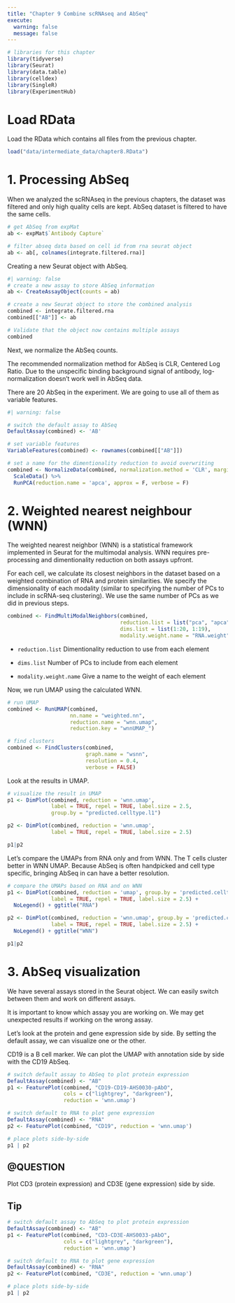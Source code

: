 ```yaml
---
title: "Chapter 9 Combine scRNAseq and AbSeq"
execute:
  warning: false
  message: false
---
```


```r
# libraries for this chapter
library(tidyverse)
library(Seurat)
library(data.table)
library(celldex)
library(SingleR)
library(ExperimentHub)
```

# Load RData

Load the RData which contains all files from the previous chapter.

```r
load("data/intermediate_data/chapter8.RData")
```

# 1. Processing AbSeq

When we analyzed the scRNAseq in the previous chapters, the dataset was filtered and only high quality cells are kept. AbSeq dataset is filtered to have the same cells.

```r
# get AbSeq from expMat
ab <- expMat$`Antibody Capture`

# filter abseq data based on cell id from rna seurat object
ab <- ab[, colnames(integrate.filtered.rna)]
```

Creating a new Seurat object with AbSeq.

```r
#| warning: false
# create a new assay to store AbSeq information
ab <- CreateAssayObject(counts = ab)

# create a new Seurat object to store the combined analysis
combined <- integrate.filtered.rna
combined[["AB"]] <- ab

# Validate that the object now contains multiple assays
combined
```

Next, we normalize the AbSeq counts.

The recommended normalization method for AbSeq is CLR, Centered Log Ratio. Due to the unspecific binding background signal of antibody, log-normalization doesn't work well in AbSeq data.

There are 20 AbSeq in the experiment. We are going to use all of them as variable features.

```r
#| warning: false

# switch the default assay to AbSeq
DefaultAssay(combined) <- 'AB'

# set variable features
VariableFeatures(combined) <- rownames(combined[["AB"]])

# set a name for the dimentionality reduction to avoid overwriting
combined <- NormalizeData(combined, normalization.method = 'CLR', margin = 2) %>% 
  ScaleData() %>% 
  RunPCA(reduction.name = 'apca', approx = F, verbose = F)
```

# 2. Weighted nearest neighbour (WNN)

The weighted nearest neighbor (WNN) is a statistical framework implemented in Seurat for the multimodal analysis. WNN requires pre-processing and dimentionality reduction on both assays upfront.

For each cell, we calculate its closest neighbors in the dataset based on a weighted combination of RNA and protein similarities. We specify the dimensionality of each modality (similar to specifying the number of PCs to include in scRNA-seq clustering). We use the same number of PCs as we did in previous steps.

```r
combined <- FindMultiModalNeighbors(combined, 
                                    reduction.list = list("pca", "apca"), 
                                    dims.list = list(1:20, 1:19), 
                                    modality.weight.name = "RNA.weight")
```

-   `reduction.list` Dimentionality reduction to use from each element

-   `dims.list` Number of PCs to include from each element

-   `modality.weight.name` Give a name to the weight of each element

Now, we run UMAP using the calculated WNN.

```r
# run UMAP
combined <- RunUMAP(combined, 
                    nn.name = "weighted.nn", 
                    reduction.name = "wnn.umap", 
                    reduction.key = "wnnUMAP_")

# find clusters
combined <- FindClusters(combined, 
                         graph.name = "wsnn", 
                         resolution = 0.4, 
                         verbose = FALSE)
```

Look at the results in UMAP.

```r
# visualize the result in UMAP
p1 <- DimPlot(combined, reduction = 'wnn.umap', 
              label = TRUE, repel = TRUE, label.size = 2.5, 
              group.by = "predicted.celltype.l1")

p2 <- DimPlot(combined, reduction = 'wnn.umap', 
              label = TRUE, repel = TRUE, label.size = 2.5)

p1|p2
```

Let's compare the UMAPs from RNA only and from WNN. The T cells cluster better in WNN UMAP. Because AbSeq is often handpicked and cell type specific, bringing AbSeq in can have a better resolution.

```r
# compare the UMAPs based on RNA and on WNN
p1 <- DimPlot(combined, reduction = 'umap', group.by = 'predicted.celltype.l1', 
              label = TRUE, repel = TRUE, label.size = 2.5) + 
  NoLegend() + ggtitle("RNA")

p2 <- DimPlot(combined, reduction = 'wnn.umap', group.by = 'predicted.celltype.l2', 
              label = TRUE, repel = TRUE, label.size = 2.5) + 
  NoLegend() + ggtitle("WNN")

p1|p2
```

# 3. AbSeq visualization

We have several assays stored in the Seurat object. We can easily switch between them and work on different assays.

::: callout-important
It is important to know which assay you are working on. We may get unexpected results if working on the wrong assay.
:::

Let's look at the protein and gene expression side by side. By setting the default assay, we can visualize one or the other.

CD19 is a B cell marker. We can plot the UMAP with annotation side by side with the CD19 AbSeq.

```r
# switch default assay to AbSeq to plot protein expression
DefaultAssay(combined) <- "AB"
p1 <- FeaturePlot(combined, "CD19-CD19-AHS0030-pAbO", 
                  cols = c("lightgrey", "darkgreen"), 
                  reduction = 'wnn.umap')

# switch default to RNA to plot gene expression
DefaultAssay(combined) <- "RNA"
p2 <- FeaturePlot(combined, "CD19", reduction = 'wnn.umap')

# place plots side-by-side
p1 | p2
```

::: callout-note
# @QUESTION

Plot CD3 (protein expression) and CD3E (gene expression) side by side.

::: callout-note
## Tip

```r
# switch default assay to AbSeq to plot protein expression
DefaultAssay(combined) <- "AB"
p1 <- FeaturePlot(combined, "CD3-CD3E-AHS0033-pAbO", 
                  cols = c("lightgrey", "darkgreen"), 
                  reduction = 'wnn.umap')

# switch default to RNA to plot gene expression
DefaultAssay(combined) <- "RNA"
p2 <- FeaturePlot(combined, "CD3E", reduction = 'wnn.umap')

# place plots side-by-side
p1 | p2
```
:::
:::

